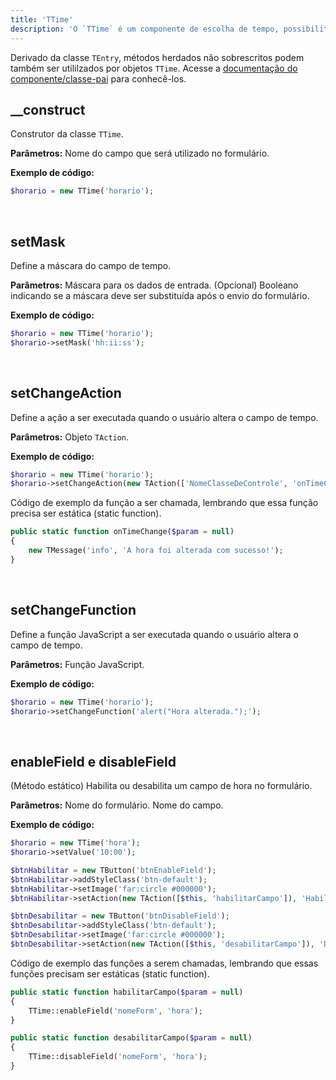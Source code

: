 ```yaml
---
title: 'TTime'
description: 'O `TTime` é um componente de escolha de tempo, possibilitando a inserção e manipulação de horários através de uma interface amigável que integra funcionalidades de um time picker.'
---
```


Derivado da classe `TEntry`, métodos herdados não sobrescritos podem também ser utililzados por objetos `TTime`. Acesse a [documentação do componente/classe-pai](entrada-de-dados/tentry) para conhecê-los.

## __construct
Construtor da classe `TTime`.

**Parâmetros:**
<ResponseField name="$name" type="mixed" required>Nome do campo que será utilizado no formulário.</ResponseField>

**Exemplo de código:**
```php
$horario = new TTime('horario');
```

<br/>

## setMask
Define a máscara do campo de tempo.

**Parâmetros:**
<ResponseField name="$mask" type="mixed" required>Máscara para os dados de entrada.</ResponseField>
<ResponseField name="$replaceOnPost" type="bool" default="false">(Opcional) Booleano indicando se a máscara deve ser substituída após o envio do formulário.</ResponseField>

**Exemplo de código:**
```php
$horario = new TTime('horario');
$horario->setMask('hh:ii:ss');
```

<br/>

## setChangeAction
Define a ação a ser executada quando o usuário altera o campo de tempo.

**Parâmetros:**
<ResponseField name="$action" type="TAction" required>Objeto `TAction`.</ResponseField>

**Exemplo de código:**
```php
$horario = new TTime('horario');
$horario->setChangeAction(new TAction(['NomeClasseDeControle', 'onTimeChange']));
```
Código de exemplo da função a ser chamada, lembrando que essa função precisa ser estática (static function).

```php
public static function onTimeChange($param = null)
{
    new TMessage('info', 'A hora foi alterada com sucesso!');
}
```

<br/>

## setChangeFunction
Define a função JavaScript a ser executada quando o usuário altera o campo de tempo.

**Parâmetros:**
<ResponseField name="$function" type="mixed" required>Função JavaScript.</ResponseField>

**Exemplo de código:**
```php
$horario = new TTime('horario');
$horario->setChangeFunction('alert("Hora alterada.");');
```

<br/>

## enableField e disableField
(Método estático) Habilita ou desabilita um campo de hora no formulário.

**Parâmetros:**
<ResponseField name="$form_name" type="mixed" required>Nome do formulário.</ResponseField>
<ResponseField name="$field" type="mixed" required>Nome do campo.</ResponseField>

**Exemplo de código:**
```php
$horario = new TTime('hora');
$horario->setValue('10:00');

$btnHabilitar = new TButton('btnEnableField');
$btnHabilitar->addStyleClass('btn-default');
$btnHabilitar->setImage('far:circle #000000');
$btnHabilitar->setAction(new TAction([$this, 'habilitarCampo']), 'Habilitar Campo de Tempo');

$btnDesabilitar = new TButton('btnDisableField');
$btnDesabilitar->addStyleClass('btn-default');
$btnDesabilitar->setImage('far:circle #000000');
$btnDesabilitar->setAction(new TAction([$this, 'desabilitarCampo']), 'Desabilitar Campo de Tempo');
```
Código de exemplo das funções a serem chamadas, lembrando que essas funções precisam ser estáticas (static function).

```php
public static function habilitarCampo($param = null)
{
    TTime::enableField('nomeForm', 'hora');
}

public static function desabilitarCampo($param = null)
{
    TTime::disableField('nomeForm', 'hora');
}
```